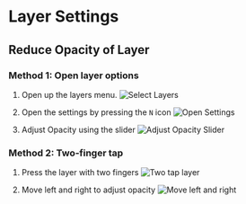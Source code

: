 # Layer Settings

## Reduce Opacity of Layer
### Method 1: Open layer options

1. Open up the layers menu.
![Select Layers](./assets/select-layers.png)

2. Open the settings by pressing the `N` icon
![Open Settings](./assets/select-n.png)

3. Adjust Opacity using the slider
![Adjust Opacity Slider](./assets/adjust-opacity.png)

### Method 2: Two-finger tap

1. Press the layer with two fingers
![Two tap layer](./assets/two-tap-layer.png)

2. Move left and right to adjust opacity
![Move left and right](./assets/move-left-and-right.png)